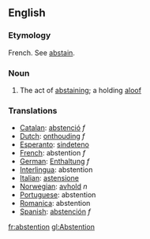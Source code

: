 ==English==
===Etymology===
French.  See [[abstain]].
===Noun===
#The act of [[abstaining]]; a holding [[aloof]]

===Translations===
*[[Catalan]]: [[abstenció]] ''f''
*[[Dutch]]: [[onthouding]] ''f''
*[[Esperanto]]: [[sindeteno]]
*[[French]]: abstention ''f''
*[[German]]: [[Enthaltung]] ''f''
*[[Interlingua]]: abstention
*[[Italian]]: [[astensione]]
*[[Norwegian]]: [[avhold]] ''n''
*[[Portuguese]]: abstention
*[[Romanica]]: abstention
*[[Spanish]]: [[abstención]] ''f''

[[fr:abstention]]
[[gl:Abstention]]